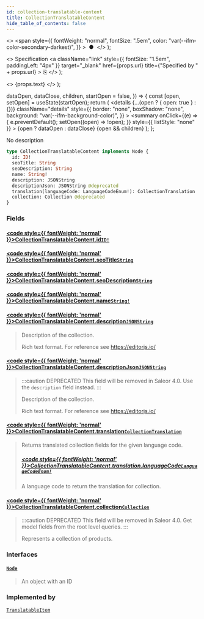 ```yaml
---
id: collection-translatable-content
title: CollectionTranslatableContent
hide_table_of_contents: false
---
```


  <>
    <span
      style={{
        fontWeight: "normal",
        fontSize: ".5em",
        color: "var(--ifm-color-secondary-darkest)",
      }}
    >
      &nbsp;●&nbsp;
    </span>
  </>
);

  <>
    Specification
    <a
      className="link"
      style={{ fontSize: "1.5em", paddingLeft: "4px" }}
      target="\_blank"
      href={props.url}
      title={"Specified by " + props.url}
    >
      ⎘
    </a>
  </>
);

  <>
    <span className={props.class}>{props.text}</span>
  </>
);


  dataOpen,
  dataClose,
  children,
  startOpen = false,
}) => {
  const [open, setOpen] = useState(startOpen);
  return (
    <details
      {...(open ? { open: true } : {})}
      className="details"
      style={{
        border: "none",
        boxShadow: "none",
        background: "var(--ifm-background-color)",
      }}
    >
      <summary
        onClick={(e) => {
          e.preventDefault();
          setOpen((open) => !open);
        }}
        style={{ listStyle: "none" }}
      >
        {open ? dataOpen : dataClose}
      </summary>
      {open && children}
    </details>
  );
};

No description

```graphql
type CollectionTranslatableContent implements Node {
  id: ID!
  seoTitle: String
  seoDescription: String
  name: String!
  description: JSONString
  descriptionJson: JSONString @deprecated
  translation(languageCode: LanguageCodeEnum!): CollectionTranslation
  collection: Collection @deprecated
}
```

### Fields

#### [<code style={{ fontWeight: 'normal' }}>CollectionTranslatableContent.<b>id</b></code>](#)<Bullet />[`ID!`](../../../api-reference/miscellaneous/scalars/id) <Badge class="badge badge--secondary" text="non-null"/> <Badge class="badge badge--secondary" text="scalar"/>

>

#### [<code style={{ fontWeight: 'normal' }}>CollectionTranslatableContent.<b>seoTitle</b></code>](#)<Bullet />[`String`](../../../api-reference/miscellaneous/scalars/string) <Badge class="badge badge--secondary" text="scalar"/>

>

#### [<code style={{ fontWeight: 'normal' }}>CollectionTranslatableContent.<b>seoDescription</b></code>](#)<Bullet />[`String`](../../../api-reference/miscellaneous/scalars/string) <Badge class="badge badge--secondary" text="scalar"/>

>

#### [<code style={{ fontWeight: 'normal' }}>CollectionTranslatableContent.<b>name</b></code>](#)<Bullet />[`String!`](../../../api-reference/miscellaneous/scalars/string) <Badge class="badge badge--secondary" text="non-null"/> <Badge class="badge badge--secondary" text="scalar"/>

>

#### [<code style={{ fontWeight: 'normal' }}>CollectionTranslatableContent.<b>description</b></code>](#)<Bullet />[`JSONString`](../../../api-reference/miscellaneous/scalars/jsonstring) <Badge class="badge badge--secondary" text="scalar"/>

> Description of the collection.
>
> Rich text format. For reference see https://editorjs.io/

#### [<code style={{ fontWeight: 'normal' }}>CollectionTranslatableContent.<b>descriptionJson</b></code>](#)<Bullet />[`JSONString`](../../../api-reference/miscellaneous/scalars/jsonstring) <Badge class="badge badge--deprecated badge--secondary" text="deprecated"/> <Badge class="badge badge--secondary" text="scalar"/>

> :::caution DEPRECATED
> This field will be removed in Saleor 4.0. Use the `description` field instead.
> :::
>
> Description of the collection.
>
> Rich text format. For reference see https://editorjs.io/

#### [<code style={{ fontWeight: 'normal' }}>CollectionTranslatableContent.<b>translation</b></code>](#)<Bullet />[`CollectionTranslation`](../../../api-reference/products/objects/collection-translation) <Badge class="badge badge--secondary" text="object"/>

> Returns translated collection fields for the given language code.
>
> ##### [<code style={{ fontWeight: 'normal' }}>CollectionTranslatableContent.translation.<b>languageCode</b></code>](#)<Bullet />[`LanguageCodeEnum!`](../../../api-reference/miscellaneous/enums/language-code-enum) <Badge class="badge badge--secondary" text="non-null"/> <Badge class="badge badge--secondary" text="enum"/>
>
> A language code to return the translation for collection.

#### [<code style={{ fontWeight: 'normal' }}>CollectionTranslatableContent.<b>collection</b></code>](#)<Bullet />[`Collection`](../../../api-reference/products/objects/collection) <Badge class="badge badge--deprecated badge--secondary" text="deprecated"/> <Badge class="badge badge--secondary" text="object"/>

> :::caution DEPRECATED
> This field will be removed in Saleor 4.0. Get model fields from the root level queries.
> :::
>
> Represents a collection of products.

### Interfaces

#### [`Node`](../../../api-reference/miscellaneous/interfaces/node) <Badge class="badge badge--secondary" text="interface"/>

> An object with an ID

### Implemented by

[`TranslatableItem`](../../../api-reference/miscellaneous/unions/translatable-item) <Badge class="badge badge--secondary" text="union"/>
